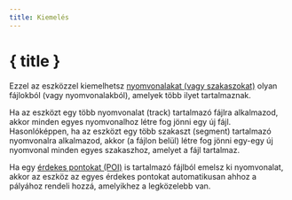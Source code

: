 ```yaml
---
title: Kiemelés
---
```


<script>
</script>

# <Ungroup size="24" class="inline-block" style="margin-bottom: 5px" /> { title }

Ezzel az eszközzel kiemelhetsz [nyomvonalakat (vagy szakaszokat)](../gpx) olyan fájlokból (vagy nyomvonalakból), amelyek több ilyet tartalmaznak.

<div class="flex flex-row justify-center">
    <Extract class="text-foreground p-3 border rounded-md shadow-lg" />
</div>

Ha az eszközt egy több nyomvonalat (track) tartalmazó fájlra alkalmazod, akkor minden egyes nyomvonalhoz létre fog jönni egy új fájl.
Hasonlóképpen, ha az eszközt egy több szakaszt (segment) tartalmazó nyomvonalra alkalmazod, akkor (a fájlon belül) létre fog jönni egy-egy új nyomvonal minden egyes szakaszhoz, amelyet a fájl tartalmaz.

<DocsNote>

Ha egy <a href="../gpx">érdekes pontokat (POI)</a> is tartalmazó fájlból emelsz ki nyomvonalat, akkor az eszköz az egyes érdekes pontokat automatikusan ahhoz a pályához rendeli hozzá, amelyikhez a legközelebb van.

</DocsNote>
